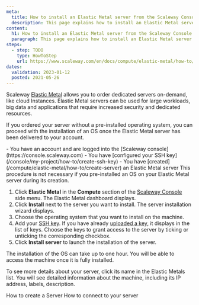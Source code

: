 ```yaml
---
meta:
  title: How to install an Elastic Metal server from the Scaleway Console
  description: This page explains how to install an Elastic Metal server from the Scaleway Console
content:
  h1: How to install an Elastic Metal server from the Scaleway Console
  paragraph: This page explains how to install an Elastic Metal server from the Scaleway Console
steps:
  - step: TODO
    type: HowToStep
    url: https://www.scaleway.com/en/docs/compute/elastic-metal/how-to/install-server/
dates:
  validation: 2023-01-12
  posted: 2021-05-26
---
```


Scaleway [Elastic Metal](https://www.scaleway.com/en/elastic-metal/) allows you to order dedicated servers on-demand, like cloud Instances.
Elastic Metal servers can be used for large workloads, big data and applications that require increased security and dedicated resources.

If you ordered your server without a pre-installed operating system, you can proceed with the installation of an OS once the Elastic Metal server has been delivered to your account.

<Message type="requirement">
- You have an account and are logged into the [Scaleway console](https://console.scaleway.com)  
- You have [configured your SSH key](/console/my-project/how-to/create-ssh-key)
- You have [created](/compute/elastic-metal/how-to/create-server) an Elastic Metal server
</Message>

<Message type="tip">
  This procedure is not necessary if you pre-installed an OS on your Elastic Metal server during its creation.
</Message>

1. Click **Elastic Metal** in the **Compute** section of the [Scaleway Console](https://console.scaleway.com) side menu. The Elastic Metal dashboard displays.
2. Click **Install** next to the server you want to install. The server installation wizard displays. 
3. Choose the operating system that you want to install on the machine.
4. Add your [SSH key](/console/my-account/concepts#ssh-key). If you have already [uploaded a key](/console/my-project/how-to/create-ssh-key/#how-to-upload-the-public-ssh-key-to-the-scaleway-interface), it displays in the list of keys. Choose the keys to grant access to the server by ticking or unticking the corresponding checkbox.
5. Click **Install server** to launch the installation of the server.
<Message type="note">
The installation of the OS can take up to one hour. You will be able to
  access the machine once it is fully installed.
</Message>

To see more details about your server, click its name in the Elastic Metals list. You will see detailed information about the machine, including its IP address, labels, description.


<Navigation title="See Also">
  <PreviousButton to="/compute/elastic-metal/how-to/create-server/">How to create a Server</PreviousButton>
  <NextButton to="/compute/elastic-metal/how-to/connect-to-server/">How to connect to your server</NextButton>
</Navigation>

